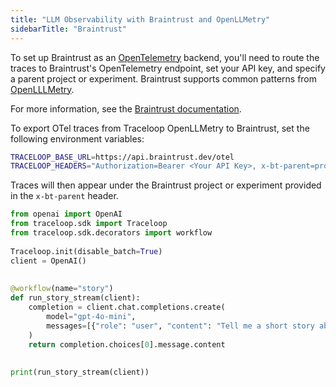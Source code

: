 ```yaml
---
title: "LLM Observability with Braintrust and OpenLLMetry"
sidebarTitle: "Braintrust"
---
```


To set up Braintrust as an [OpenTelemetry](https://opentelemetry.io/docs/) backend, you'll need to route the traces to Braintrust's OpenTelemetry endpoint, set your API key, and specify a parent project or experiment. Braintrust supports common patterns from [OpenLLLMetry](https://github.com/traceloop/openllmetry). 

For more information, see the [Braintrust documentation](https://www.braintrust.dev/docs/guides/tracing#traceloop).

To export OTel traces from Traceloop OpenLLMetry to Braintrust, set the following environment variables:
```bash
TRACELOOP_BASE_URL=https://api.braintrust.dev/otel
TRACELOOP_HEADERS="Authorization=Bearer <Your API Key>, x-bt-parent=project_id:<Your Project ID>"
```
Traces will then appear under the Braintrust project or experiment provided in the `x-bt-parent` header.
```python
from openai import OpenAI
from traceloop.sdk import Traceloop
from traceloop.sdk.decorators import workflow
 
Traceloop.init(disable_batch=True)
client = OpenAI()
 
 
@workflow(name="story")
def run_story_stream(client):
    completion = client.chat.completions.create(
        model="gpt-4o-mini",
        messages=[{"role": "user", "content": "Tell me a short story about LLM evals."}],
    )
    return completion.choices[0].message.content
 
 
print(run_story_stream(client))
```
